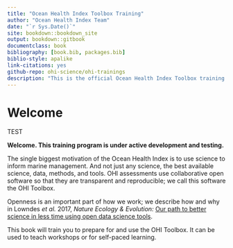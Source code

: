 ```yaml
--- 
title: "Ocean Health Index Toolbox Training"
author: "Ocean Health Index Team"
date: "`r Sys.Date()`"
site: bookdown::bookdown_site
output: bookdown::gitbook
documentclass: book
bibliography: [book.bib, packages.bib]
biblio-style: apalike
link-citations: yes
github-repo: ohi-science/ohi-trainings
description: "This is the official Ocean Health Index Toolbox training."
---
```


# Welcome {#welcome}

TEST

**Welcome. This training program is under active development and testing.**

The single biggest motivation of the Ocean Health Index is to use science to inform marine management. And not just any science, the best available science, data, methods, and tools.
OHI assessments use collaborative open software so that they are transparent and reproducible; we call this software the OHI Toolbox.
  
Openness is an important part of how we work; we describe how and why in Lowndes *et al.* 2017, *Nature Ecology & Evolution:* [Our path to better science in less time using open data science tools](https://www.nature.com/articles/s41559-017-0160). 

This book will train you to prepare for and use the OHI Toolbox. It can be used to teach workshops or for self-paced learning.

<br>


<!---
TODO, including: 

- first X chapters are overview of the workflow, independent from Toolbox
- next X chapters are Tbx specific

TODO @jules32: citation information --->
